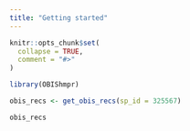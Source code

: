 ```yaml
---
title: "Getting started"
---
```


```r
knitr::opts_chunk$set(
  collapse = TRUE,
  comment = "#>"
)
```

```r
library(OBIShmpr)
```

```r
obis_recs <- get_obis_recs(sp_id = 325567)

obis_recs
```


